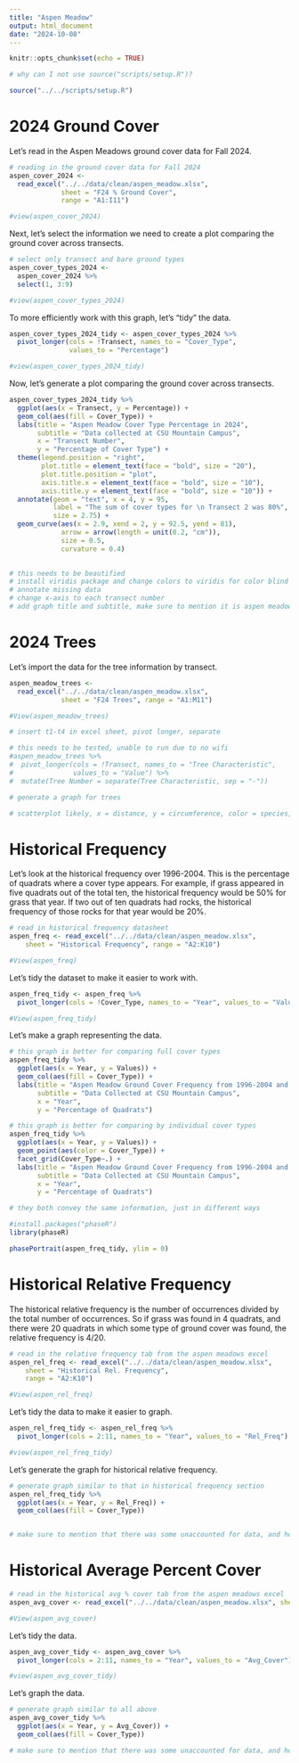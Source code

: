 ```yaml
---
title: "Aspen Meadow"
output: html_document
date: "2024-10-08"
---
```


```r
knitr::opts_chunk$set(echo = TRUE)
```

```r
# why can I not use source("scripts/setup.R")?

source("../../scripts/setup.R")
```

# 2024 Ground Cover

Let's read in the Aspen Meadows ground cover data for Fall 2024.

```r
# reading in the ground cover data for Fall 2024
aspen_cover_2024 <- 
  read_excel("../../data/clean/aspen_meadow.xlsx", 
             sheet = "F24 % Ground Cover",
             range = "A1:I11")

#view(aspen_cover_2024)
```

Next, let's select the information we need to create a plot comparing the ground cover across transects.

```r
# select only transect and bare ground types
aspen_cover_types_2024 <-
  aspen_cover_2024 %>%
  select(1, 3:9)

#view(aspen_cover_types_2024)
```

To more efficiently work with this graph, let's "tidy" the data.

```r
aspen_cover_types_2024_tidy <- aspen_cover_types_2024 %>%
  pivot_longer(cols = !Transect, names_to = "Cover_Type", 
               values_to = "Percentage")

#view(aspen_cover_types_2024_tidy)
```

Now, let's generate a plot comparing the ground cover across transects.

```r
aspen_cover_types_2024_tidy %>%
  ggplot(aes(x = Transect, y = Percentage)) +
  geom_col(aes(fill = Cover_Type)) +
  labs(title = "Aspen Meadow Cover Type Percentage in 2024",
       subtitle = "Data collected at CSU Mountain Campus",
       x = "Transect Number",
       y = "Percentage of Cover Type") +
  theme(legend.position = "right",
        plot.title = element_text(face = "bold", size = "20"),
        plot.title.position = "plot",
        axis.title.x = element_text(face = "bold", size = "10"),
        axis.title.y = element_text(face = "bold", size = "10")) +
  annotate(geom = "text", x = 4, y = 95,
           label = "The sum of cover types for \n Transect 2 was 80%",
           size = 2.75) +
  geom_curve(aes(x = 2.9, xend = 2, y = 92.5, yend = 81),
             arrow = arrow(length = unit(0.2, "cm")),
             size = 0.5,
             curvature = 0.4)
  

# this needs to be beautified
# install viridis package and change colors to viridis for color blind
# annotate missing data
# change x-axis to each transect number
# add graph title and subtitle, make sure to mention it is aspen meadows
```

# 2024 Trees

Let's import the data for the tree information by transect.

```r
aspen_meadow_trees <- 
  read_excel("../../data/clean/aspen_meadow.xlsx", 
             sheet = "F24 Trees", range = "A1:M11")

#View(aspen_meadow_trees)
```

```r
# insert t1-t4 in excel sheet, pivot longer, separate

# this needs to be tested, unable to run due to no wifi
#aspen_meadow_trees %>%
#  pivot_longer(cols = !Transect, names_to = "Tree Characteristic", 
#               values_to = "Value") %>%
#  mutate(Tree Number = separate(Tree Characteristic, sep = "-")) 
```

```r
# generate a graph for trees

# scatterplot likely, x = distance, y = circumference, color = species, facet_grid by transect
```

# Historical Frequency

Let's look at the historical frequency over 1996-2004. This is the percentage of quadrats where a cover type appears. For example, if grass appeared in five quadrats out of the total ten, the historical frequency would be 50% for grass that year. If two out of ten quadrats had rocks, the historical frequency of those rocks for that year would be 20%.

```r
# read in historical frequency datasheet
aspen_freq <- read_excel("../../data/clean/aspen_meadow.xlsx", 
    sheet = "Historical Frequency", range = "A2:K10")

#View(aspen_freq)
```

Let's tidy the dataset to make it easier to work with.

```r
aspen_freq_tidy <- aspen_freq %>%
  pivot_longer(cols = !Cover_Type, names_to = "Year", values_to = "Values")

#View(aspen_freq_tidy)
```

Let's make a graph representing the data.

```r
# this graph is better for comparing full cover types
aspen_freq_tidy %>%
  ggplot(aes(x = Year, y = Values)) +
  geom_col(aes(fill = Cover_Type)) +
  labs(title = "Aspen Meadow Ground Cover Frequency from 1996-2004 and 2024",
       subtitle = "Data Collected at CSU Mountain Campus",
       x = "Year",
       y = "Percentage of Quadrats")

# this graph is better for comparing by individual cover types
aspen_freq_tidy %>%
  ggplot(aes(x = Year, y = Values)) +
  geom_point(aes(color = Cover_Type)) +
  facet_grid(Cover_Type~.) +
  labs(title = "Aspen Meadow Ground Cover Frequency from 1996-2004 and 2024",
       subtitle = "Data Collected at CSU Mountain Campus",
       x = "Year",
       y = "Percentage of Quadrats")

# they both convey the same information, just in different ways
```

```r
#install.packages("phaseR")
library(phaseR)

phasePortrait(aspen_freq_tidy, ylim = 0)
```

# Historical Relative Frequency

The historical relative frequency is the number of occurrences divided by the total number of occurrences. So if grass was found in 4 quadrats, and there were 20 quadrats in which some type of ground cover was found, the relative frequency is 4/20.

```r
# read in the relative frequency tab from the aspen meadows excel
aspen_rel_freq <- read_excel("../../data/clean/aspen_meadow.xlsx", 
    sheet = "Historical Rel. Frequency", 
    range = "A2:K10")

#View(aspen_rel_freq)
```

Let's tidy the data to make it easier to graph.

```r
aspen_rel_freq_tidy <- aspen_rel_freq %>%
  pivot_longer(cols = 2:11, names_to = "Year", values_to = "Rel_Freq")

#view(aspen_rel_freq_tidy)
```

Let's generate the graph for historical relative frequency.

```r
# generate graph similar to that in historical frequency section
aspen_rel_freq_tidy %>%
  ggplot(aes(x = Year, y = Rel_Freq)) +
  geom_col(aes(fill = Cover_Type))


# make sure to mention that there was some unaccounted for data, and how that affected calculations
```

# Historical Average Percent Cover

```r
# read in the historical avg % cover tab from the aspen meadows excel
aspen_avg_cover <- read_excel("../../data/clean/aspen_meadow.xlsx", sheet = "Historical Avg % Cover", range = "A2:K10")

#View(aspen_avg_cover)
```

Let's tidy the data.

```r
aspen_avg_cover_tidy <- aspen_avg_cover %>%
  pivot_longer(cols = 2:11, names_to = "Year", values_to = "Avg_Cover") 

#view(aspen_avg_cover_tidy)
```

Let's graph the data.

```r
# generate graph similar to all above
aspen_avg_cover_tidy %>%
  ggplot(aes(x = Year, y = Avg_Cover)) +
  geom_col(aes(fill = Cover_Type))

# make sure to mention that there was some unaccounted for data, and how that affected calculations
```
